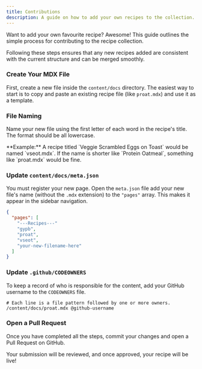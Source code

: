 ```yaml
---
title: Contributions
description: A guide on how to add your own recipes to the collection.
---
```



Want to add your own favourite recipe? Awesome! This guide outlines the simple process for contributing to the recipe collection.

<Callout title="Maintaining Consistency" type="warn">
  Following these steps ensures that any new recipes added are consistent with the current structure and can be merged smoothly.
</Callout>

### Create Your MDX File

First, create a new file inside the `content/docs` directory. The easiest way to start is to copy and paste an existing recipe file (like `proat.mdx`) and use it as a template.

<Files>
  <Folder name="content" defaultOpen>
      <Folder name="docs" defaultOpen>
        <File name="gypb.mdx" />
        <File name="proat.mdx" />
        <File name="your-new-recipe.mdx" />
      </Folder>
  </Folder>
  <Folder name="src" />
  <File name="package.json" />
  <File name="README.md" />
</Files>

### File Naming

Name your new file using the first letter of each word in the recipe's title. The format should be all lowercase.

<Callout title="File Naming Convention" type="info">
  **Example:** A recipe titled `Veggie Scrambled Eggs on Toast` would be named `vseot.mdx`. If the name is shorter like `Protein Oatmeal`, something like `proat.mdx` would be fine.
</Callout>

### Update `content/docs/meta.json`

You must register your new page. Open the `meta.json` file add your new file's name (without the `.mdx` extension) to the `"pages"` array. This makes it appear in the sidebar navigation.

```json title="/content/docs/meta.json"
{
  "pages": [
    "---Recipes---"
    "gypb",
    "proat",
    "vseot",
    "your-new-filename-here"
  ]
}
```

### Update `.github/CODEOWNERS`
To keep a record of who is responsible for the content, add your GitHub username to the `CODEOWNERS` file.

```plaintext title="/.github/CODEOWNERS"
# Each line is a file pattern followed by one or more owners.
/content/docs/proat.mdx @github-username
```

### Open a Pull Request

Once you have completed all the steps, commit your changes and open a Pull Request on GitHub.

Your submission will be reviewed, and once approved, your recipe will be live!
